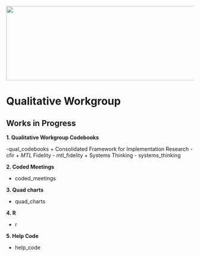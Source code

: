 <img src = "https://github.com/lzim/teampsd/blob/teampsd_style/teampsd_logo/team_psd_logo_sm.png"
     height = "200" width = "600">  

# Qualitative Workgroup

## Works in Progress

**1. Qualitative Workgroup Codebooks**

-qual_codebooks
  + Consolidated Framework for Implementation Research  - cfir
  + *MTL* Fidelity - mtl_fidelity
  + Systems Thinking - systems_thinking
  
  **2. Coded Meetings**
  
  - coded_meetings
  
  **3. Quad charts**
  
  - quad_charts
  
  **4. R**
  
  - r
  
  **5. Help Code**
  
  - help_code
